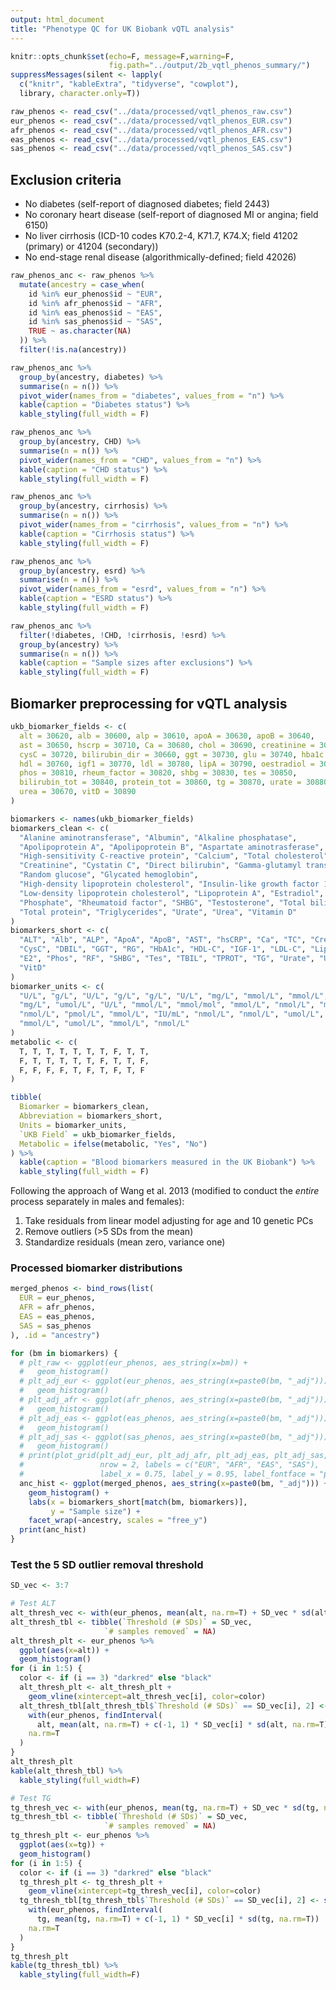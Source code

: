 ```yaml
---
output: html_document
title: "Phenotype QC for UK Biobank vQTL analysis"
---
```


```r
knitr::opts_chunk$set(echo=F, message=F,warning=F, 
                      fig.path="../output/2b_vqtl_phenos_summary/")
suppressMessages(silent <- lapply(
  c("knitr", "kableExtra", "tidyverse", "cowplot"), 
  library, character.only=T))
```

```r
raw_phenos <- read_csv("../data/processed/vqtl_phenos_raw.csv")
eur_phenos <- read_csv("../data/processed/vqtl_phenos_EUR.csv")
afr_phenos <- read_csv("../data/processed/vqtl_phenos_AFR.csv")
eas_phenos <- read_csv("../data/processed/vqtl_phenos_EAS.csv")
sas_phenos <- read_csv("../data/processed/vqtl_phenos_SAS.csv")
```

## Exclusion criteria

* No diabetes (self-report of diagnosed diabetes; field 2443)
* No coronary heart disease (self-report of diagnosed MI or angina; field 6150)
* No liver cirrhosis (ICD-10 codes K70.2-4, K71.7, K74.X; field 41202 (primary) or 41204 (secondary))
* No end-stage renal disease (algorithmically-defined; field 42026)

```r
raw_phenos_anc <- raw_phenos %>%
  mutate(ancestry = case_when(
    id %in% eur_phenos$id ~ "EUR",
    id %in% afr_phenos$id ~ "AFR",
    id %in% eas_phenos$id ~ "EAS",
    id %in% sas_phenos$id ~ "SAS",
    TRUE ~ as.character(NA)
  )) %>%
  filter(!is.na(ancestry))

raw_phenos_anc %>% 
  group_by(ancestry, diabetes) %>%
  summarise(n = n()) %>%
  pivot_wider(names_from = "diabetes", values_from = "n") %>%
  kable(caption = "Diabetes status") %>%
  kable_styling(full_width = F)

raw_phenos_anc %>% 
  group_by(ancestry, CHD) %>%
  summarise(n = n()) %>%
  pivot_wider(names_from = "CHD", values_from = "n") %>%
  kable(caption = "CHD status") %>%
  kable_styling(full_width = F)

raw_phenos_anc %>% 
  group_by(ancestry, cirrhosis) %>%
  summarise(n = n()) %>%
  pivot_wider(names_from = "cirrhosis", values_from = "n") %>%
  kable(caption = "Cirrhosis status") %>%
  kable_styling(full_width = F)

raw_phenos_anc %>% 
  group_by(ancestry, esrd) %>%
  summarise(n = n()) %>%
  pivot_wider(names_from = "esrd", values_from = "n") %>%
  kable(caption = "ESRD status") %>%
  kable_styling(full_width = F)

raw_phenos_anc %>%
  filter(!diabetes, !CHD, !cirrhosis, !esrd) %>%
  group_by(ancestry) %>%
  summarise(n = n()) %>%
  kable(caption = "Sample sizes after exclusions") %>%
  kable_styling(full_width = F)
```

## Biomarker preprocessing for vQTL analysis

```r
ukb_biomarker_fields <- c(
  alt = 30620, alb = 30600, alp = 30610, apoA = 30630, apoB = 30640, 
  ast = 30650, hscrp = 30710, Ca = 30680, chol = 30690, creatinine = 30700, 
  cysC = 30720, bilirubin_dir = 30660, ggt = 30730, glu = 30740, hba1c = 30750, 
  hdl = 30760, igf1 = 30770, ldl = 30780, lipA = 30790, oestradiol = 30800, 
  phos = 30810, rheum_factor = 30820, shbg = 30830, tes = 30850, 
  bilirubin_tot = 30840, protein_tot = 30860, tg = 30870, urate = 30880, 
  urea = 30670, vitD = 30890 
)

biomarkers <- names(ukb_biomarker_fields)
biomarkers_clean <- c(
  "Alanine aminotransferase", "Albumin", "Alkaline phosphatase", 
  "Apolipoprotein A", "Apolipoprotein B", "Aspartate aminotrasferase", 
  "High-sensitivity C-reactive protein", "Calcium", "Total cholesterol", 
  "Creatinine", "Cystatin C", "Direct bilirubin", "Gamma-glutamyl transferase", 
  "Random glucose", "Glycated hemoglobin", 
  "High-density lipoprotein cholesterol", "Insulin-like growth factor 1", 
  "Low-density lipoprotein cholesterol", "Lipoprotein A", "Estradiol", 
  "Phosphate", "Rheumatoid factor", "SHBG", "Testosterone", "Total bilirubin", 
  "Total protein", "Triglycerides", "Urate", "Urea", "Vitamin D"
)
biomarkers_short <- c(
  "ALT", "Alb", "ALP", "ApoA", "ApoB", "AST", "hsCRP", "Ca", "TC", "Creatinine",
  "CysC", "DBIL", "GGT", "RG", "HbA1c", "HDL-C", "IGF-1", "LDL-C", "LipA",
  "E2", "Phos", "RF", "SHBG", "Tes", "TBIL", "TPROT", "TG", "Urate", "Urea", 
  "VitD"
)
biomarker_units <- c(
  "U/L", "g/L", "U/L", "g/L", "g/L", "U/L", "mg/L", "mmol/L", "mmol/L", "umol/L",
  "mg/L", "umol/L", "U/L", "mmol/L", "mmol/mol", "mmol/L", "nmol/L", "mmol/L",
  "nmol/L", "pmol/L", "mmol/L", "IU/mL", "nmol/L", "nmol/L", "umol/L", "g/L",
  "mmol/L", "umol/L", "mmol/L", "nmol/L"
)
metabolic <- c(
  T, T, T, T, T, T, T, F, T, T, 
  F, T, T, T, T, T, F, T, T, F, 
  F, F, F, F, T, F, T, F, T, F
)

tibble(
  Biomarker = biomarkers_clean,
  Abbreviation = biomarkers_short,
  Units = biomarker_units,
  `UKB Field` = ukb_biomarker_fields,
  Metabolic = ifelse(metabolic, "Yes", "No")
) %>%
  kable(caption = "Blood biomarkers measured in the UK Biobank") %>%
  kable_styling(full_width = F)
```

Following the approach of Wang et al. 2013 (modified to conduct the *entire* process separately in males and females):

1. Take residuals from linear model adjusting for age and 10 genetic PCs
2. Remove outliers (>5 SDs from the mean)
3. Standardize residuals (mean zero, variance one)

### Processed biomarker distributions

```r
merged_phenos <- bind_rows(list(
  EUR = eur_phenos,
  AFR = afr_phenos,
  EAS = eas_phenos,
  SAS = sas_phenos
), .id = "ancestry")

for (bm in biomarkers) {
  # plt_raw <- ggplot(eur_phenos, aes_string(x=bm)) +
  #   geom_histogram()
  # plt_adj_eur <- ggplot(eur_phenos, aes_string(x=paste0(bm, "_adj"))) +
  #   geom_histogram()
  # plt_adj_afr <- ggplot(afr_phenos, aes_string(x=paste0(bm, "_adj"))) +
  #   geom_histogram()
  # plt_adj_eas <- ggplot(eas_phenos, aes_string(x=paste0(bm, "_adj"))) +
  #   geom_histogram()
  # plt_adj_sas <- ggplot(sas_phenos, aes_string(x=paste0(bm, "_adj"))) +
  #   geom_histogram()
  # print(plot_grid(plt_adj_eur, plt_adj_afr, plt_adj_eas, plt_adj_sas, 
  #                 nrow = 2, labels = c("EUR", "AFR", "EAS", "SAS"),
  #                 label_x = 0.75, label_y = 0.95, label_fontface = "plain"))
  anc_hist <- ggplot(merged_phenos, aes_string(x=paste0(bm, "_adj"))) +
    geom_histogram() +
    labs(x = biomarkers_short[match(bm, biomarkers)],
         y = "Sample size") + 
    facet_wrap(~ancestry, scales = "free_y") 
  print(anc_hist)
}
```


### Test the 5 SD outlier removal threshold

```r
SD_vec <- 3:7

# Test ALT
alt_thresh_vec <- with(eur_phenos, mean(alt, na.rm=T) + SD_vec * sd(alt, na.rm=T))
alt_thresh_tbl <- tibble(`Threshold (# SDs)` = SD_vec, 
                     `# samples removed` = NA)
alt_thresh_plt <- eur_phenos %>%
  ggplot(aes(x=alt)) +
  geom_histogram()
for (i in 1:5) {
  color <- if (i == 3) "darkred" else "black"
  alt_thresh_plt <- alt_thresh_plt + 
    geom_vline(xintercept=alt_thresh_vec[i], color=color)
  alt_thresh_tbl[alt_thresh_tbl$`Threshold (# SDs)` == SD_vec[i], 2] <- sum(
    with(eur_phenos, findInterval(
      alt, mean(alt, na.rm=T) + c(-1, 1) * SD_vec[i] * sd(alt, na.rm=T)) != 1),
    na.rm=T
  )
}
alt_thresh_plt
kable(alt_thresh_tbl) %>%
  kable_styling(full_width=F)

# Test TG
tg_thresh_vec <- with(eur_phenos, mean(tg, na.rm=T) + SD_vec * sd(tg, na.rm=T))
tg_thresh_tbl <- tibble(`Threshold (# SDs)` = SD_vec, 
                     `# samples removed` = NA)
tg_thresh_plt <- eur_phenos %>%
  ggplot(aes(x=tg)) +
  geom_histogram()
for (i in 1:5) {
  color <- if (i == 3) "darkred" else "black"
  tg_thresh_plt <- tg_thresh_plt + 
    geom_vline(xintercept=tg_thresh_vec[i], color=color)
  tg_thresh_tbl[tg_thresh_tbl$`Threshold (# SDs)` == SD_vec[i], 2] <- sum(
    with(eur_phenos, findInterval(
      tg, mean(tg, na.rm=T) + c(-1, 1) * SD_vec[i] * sd(tg, na.rm=T)) != 1),
    na.rm=T
  )
}
tg_thresh_plt
kable(tg_thresh_tbl) %>%
  kable_styling(full_width=F)
```

